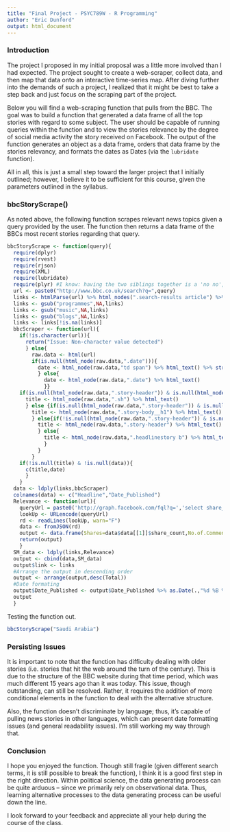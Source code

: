 ```yaml
---
title: "Final Project - PSYC789W - R Programming"
author: "Eric Dunford"
output: html_document
---
```


### Introduction

The project I proposed in my initial proposal was a little more involved than I had expected. The project sought to create a web-scraper, collect data, and then map that data onto an interactive time-series map. After diving further into the demands of such a project, I realized that it might be best to take a step back and just focus on the scraping part of the project. 

Below you will find a web-scraping function that pulls from the BBC. The goal was to build a function that generated a data frame of all the top stories with regard to some subject. The user should be capable of running queries within the function and to view the stories relevance by the degree of social media activity the story received  on Facebook. The output of the function generates an object as a data frame, orders that data frame by the stories relevancy, and formats the dates as Dates (via the `lubridate` function).

All in all, this is just a small step toward the larger project that I initially outlined; however, I believe it to be sufficient for this course, given the parameters outlined in the syllabus. 

### bbcStoryScrape() 

As noted above, the following function scrapes relevant news topics given a query provided by the user. The function then returns a data frame of the BBCs most recent stories regarding that query. 

```r
bbcStoryScrape <- function(query){
  require(dplyr)
  require(rvest)
  require(rjson)
  require(XML)
  require(lubridate)
  require(plyr) #I know: having the two siblings together is a 'no no', but I need `ldply()`. So I'll live dangerously
  url <- paste0("http://www.bbc.co.uk/search?q=",query)
  links <- htmlParse(url) %>% html_nodes(".search-results article") %>% html_nodes("a") %>% html_attr("href") %>% unique %>% as.list
  links <- gsub("programmes",NA,links)
  links <- gsub("music",NA,links)
  links <- gsub("blogs",NA,links)
  links <- links[!is.na(links)]
  bbcScraper <- function(url){
    if(!is.character(url)){
      return("Issue: Non-character value detected")
      } else{
        raw.data <- html(url)
        if(is.null(html_node(raw.data,".date"))){
          date <- html_node(raw.data,"td span") %>% html_text() %>% strtrim(.,width=35) %>% gsub("Last Updated:\\s\\w+,\\s","",.)
          } else{
            date <- html_node(raw.data,".date") %>% html_text()
            }}
    if(is.null(html_node(raw.data,".story-header")) & is.null(html_node(raw.data,".headlinestory b")) & !is.null(html_node(raw.data,".sh"))){
      title <- html_node(raw.data,".sh") %>% html_text()
      } else {if(is.null(html_node(raw.data,".story-header")) & is.null(html_node(raw.data,".headlinestory b"))){
        title <- html_node(raw.data,".story-body__h1") %>% html_text() 
        } else{if(!is.null(html_node(raw.data,".story-header")) & is.null(html_node(raw.data,".headlinestory b"))){
          title <- html_node(raw.data,".story-header") %>% html_text() 
          } else{
            title <- html_node(raw.data,".headlinestory b") %>% html_text() 
            }
          }
        }
    if(!is.null(title) & !is.null(data)){
      c(title,date)
      }
    }
  data <- ldply(links,bbcScraper)
  colnames(data) <- c("Headline","Date_Published")
  Relevance <- function(url){
    queryUrl = paste0('http://graph.facebook.com/fql?q=','select share_count,comment_count,like_count, total_count from link_stat where url="',url,'"') 
    lookUp <- URLencode(queryUrl) 
    rd <- readLines(lookUp, warn="F")
    data <- fromJSON(rd)
    output <- data.frame(Shares=data$data[[1]]$share_count,No.of.Comments=data$data[[1]]$comment_count,No.of.Likes=data$data[[1]]$like_count,Total=data$data[[1]]$total_count)
    return(output)
    }
  SM_data <- ldply(links,Relevance)
  output <- cbind(data,SM_data)
  output$link <- links
  #Arrange the output in descending order
  output <- arrange(output,desc(Total))
  #Date formating
  output$Date_Published <- output$Date_Published %>% as.Date(.,"%d %B %Y")
  output
  }
```

Testing the function out.
```r
bbcStoryScrape("Saudi Arabia")
```

### Persisting Issues

It is important to note that the function has difficulty dealing with older stories (i.e. stories that hit the web around the turn of the century). This is due to the structure of the BBC website during that time period, which was much different 15 years ago than it was today. This issue, though outstanding, can still be resolved. Rather, it requires the addition of more conditional elements in the function to deal with the alternative structure.  

Also, the function doesn't discriminate by language; thus, it's capable of pulling news stories in other languages, which can present date formatting issues (and general readability issues). I'm still working my way through that. 

### Conclusion

I hope you enjoyed the function. Though still fragile (given different search terms, it is still possible to break the function), I think it is a good first step in the right direction. Within political science, the data generating process can be quite arduous -- since we primarily rely on observational data. Thus, learning alternative processes to the data generating process can be useful down the line. 

I look forward to your feedback and appreciate all your help during the course of the class. 






